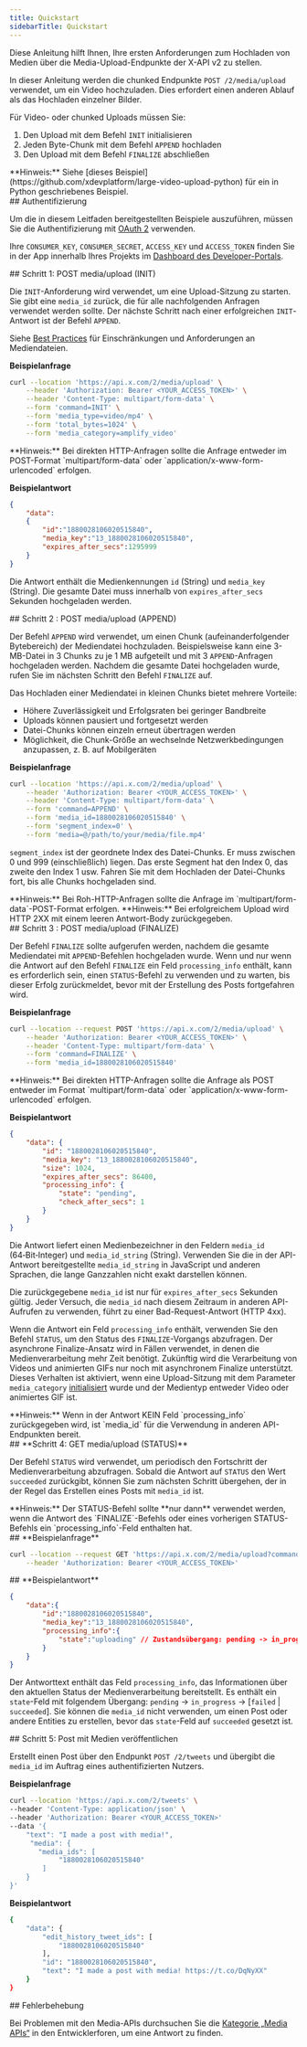 ```yaml
---
title: Quickstart
sidebarTitle: Quickstart
---
```


Diese Anleitung hilft Ihnen, Ihre ersten Anforderungen zum Hochladen von Medien über die Media-Upload-Endpunkte der X-API v2 zu stellen.

In dieser Anleitung werden die chunked Endpunkte `POST /2/media/upload` verwendet, um ein Video hochzuladen. Dies erfordert einen anderen Ablauf als das Hochladen einzelner Bilder.

Für Video- oder chunked Uploads müssen Sie:

1. Den Upload mit dem Befehl `INIT` initialisieren
2. Jeden Byte-Chunk mit dem Befehl `APPEND` hochladen
3. Den Upload mit dem Befehl `FINALIZE` abschließen

<Note>
  **Hinweis:** Siehe [dieses Beispiel](https://github.com/xdevplatform/large-video-upload-python) für ein in Python geschriebenes Beispiel.
</Note>

<div id="authentication">
  ## Authentifizierung
</div>

Um die in diesem Leitfaden bereitgestellten Beispiele auszuführen, müssen Sie die Authentifizierung mit [OAuth 2](/de/resources/fundamentals/authentication/oauth-2-0/overview) verwenden.

Ihre `CONSUMER_KEY`, `CONSUMER_SECRET`, `ACCESS_KEY` und `ACCESS_TOKEN` finden Sie in der App innerhalb Ihres Projekts im [Dashboard des Developer-Portals](https://developer.x.com/en/portal/projects-and-apps).

<div id="step-1-post-mediaupload-init">
  ## Schritt 1: POST media/upload (INIT)
</div>

Die `INIT`-Anforderung wird verwendet, um eine Upload-Sitzung zu starten. Sie gibt eine `media_id` zurück, die für alle nachfolgenden Anfragen verwendet werden sollte. Der nächste Schritt nach einer erfolgreichen `INIT`-Antwort ist der Befehl `APPEND`.

Siehe [Best Practices](/de/x-api/media/quickstart/best-practices) für Einschränkungen und Anforderungen an Mediendateien.

**Beispielanfrage**

```bash
curl --location 'https://api.x.com/2/media/upload' \
    --header 'Authorization: Bearer <YOUR_ACCESS_TOKEN>' \
    --header 'Content-Type: multipart/form-data' \
    --form 'command=INIT' \
    --form 'media_type=video/mp4' \
    --form 'total_bytes=1024' \
    --form 'media_category=amplify_video'
```

<Note>
  **Hinweis:** Bei direkten HTTP-Anfragen sollte die Anfrage entweder im POST-Format `multipart/form-data` oder `application/x-www-form-urlencoded` erfolgen.
</Note>

**Beispielantwort**

```json
{
    "data":
    {
        "id":"1880028106020515840",
        "media_key":"13_1880028106020515840",
        "expires_after_secs":1295999
    }
}
```

Die Antwort enthält die Medienkennungen `id` (String) und `media_key` (String). Die gesamte Datei muss innerhalb von `expires_after_secs` Sekunden hochgeladen werden.

<div id="step-2-post-mediaupload-append">
  ## Schritt 2 : POST media/upload (APPEND)
</div>

Der Befehl `APPEND` wird verwendet, um einen Chunk (aufeinanderfolgender Bytebereich) der Mediendatei hochzuladen. Beispielsweise kann eine 3-MB-Datei in 3 Chunks zu je 1 MB aufgeteilt und mit 3 `APPEND`-Anfragen hochgeladen werden. Nachdem die gesamte Datei hochgeladen wurde, rufen Sie im nächsten Schritt den Befehl `FINALIZE` auf.

<Info>
  Das Hochladen einer Mediendatei in kleinen Chunks bietet mehrere Vorteile:

  - Höhere Zuverlässigkeit und Erfolgsraten bei geringer Bandbreite
  - Uploads können pausiert und fortgesetzt werden
  - Datei-Chunks können einzeln erneut übertragen werden
  - Möglichkeit, die Chunk-Größe an wechselnde Netzwerkbedingungen anzupassen, z. B. auf Mobilgeräten
</Info>

**Beispielanfrage**

```bash
curl --location 'https://api.x.com/2/media/upload' \
    --header 'Authorization: Bearer <YOUR_ACCESS_TOKEN>' \
    --header 'Content-Type: multipart/form-data' \
    --form 'command=APPEND' \
    --form 'media_id=1880028106020515840' \
    --form 'segment_index=0' \
    --form 'media=@/path/to/your/media/file.mp4'
```

`segment_index` ist der geordnete Index des Datei-Chunks. Er muss zwischen 0 und 999 (einschließlich) liegen. Das erste Segment hat den Index 0, das zweite den Index 1 usw. Fahren Sie mit dem Hochladen der Datei-Chunks fort, bis alle Chunks hochgeladen sind.

<Note>
  **Hinweis:** Bei Roh-HTTP-Anfragen sollte die Anfrage im `multipart/form-data`-POST-Format erfolgen.
</Note>

<Note>
  **Hinweis:** Bei erfolgreichem Upload wird HTTP 2XX mit einem leeren Antwort-Body zurückgegeben.
</Note>

<div id="step-3-post-mediaupload-finalize">
  ## Schritt 3 : POST media/upload (FINALIZE)
</div>

Der Befehl `FINALIZE` sollte aufgerufen werden, nachdem die gesamte Mediendatei mit `APPEND`-Befehlen hochgeladen wurde. Wenn und nur wenn die Antwort auf den Befehl `FINALIZE` ein Feld `processing_info` enthält, kann es erforderlich sein, einen `STATUS`-Befehl zu verwenden und zu warten, bis dieser Erfolg zurückmeldet, bevor mit der Erstellung des Posts fortgefahren wird.

**Beispielanfrage**

```bash
curl --location --request POST 'https://api.x.com/2/media/upload' \
    --header 'Authorization: Bearer <YOUR_ACCESS_TOKEN>' \
    --header 'Content-Type: multipart/form-data' \
    --form 'command=FINALIZE' \
    --form 'media_id=1880028106020515840'
```

<Note>
  **Hinweis:** Bei direkten HTTP-Anfragen sollte die Anfrage als POST entweder im Format `multipart/form-data` oder `application/x-www-form-urlencoded` erfolgen.
</Note>

**Beispielantwort**

```json
{
    "data": {
        "id": "1880028106020515840",
        "media_key": "13_1880028106020515840",
        "size": 1024,
        "expires_after_secs": 86400,
        "processing_info": {
            "state": "pending",
            "check_after_secs": 1
        }
    }
}
```

Die Antwort liefert einen Medienbezeichner in den Feldern `media_id` (64‑Bit‑Integer) und `media_id_string` (String). Verwenden Sie die in der API-Antwort bereitgestellte `media_id_string` in JavaScript und anderen Sprachen, die lange Ganzzahlen nicht exakt darstellen können.

Die zurückgegebene `media_id` ist nur für `expires_after_secs` Sekunden gültig. Jeder Versuch, die `media_id` nach diesem Zeitraum in anderen API-Aufrufen zu verwenden, führt zu einer Bad-Request-Antwort (HTTP 4xx).

Wenn die Antwort ein Feld `processing_info` enthält, verwenden Sie den Befehl `STATUS`, um den Status des `FINALIZE`-Vorgangs abzufragen. Der asynchrone Finalize-Ansatz wird in Fällen verwendet, in denen die Medienverarbeitung mehr Zeit benötigt. Zukünftig wird die Verarbeitung von Videos und animierten GIFs nur noch mit asynchronem Finalize unterstützt. Dieses Verhalten ist aktiviert, wenn eine Upload-Sitzung mit dem Parameter `media_category` [initialisiert](###INIT) wurde und der Medientyp entweder Video oder animiertes GIF ist.

<Note>
  **Hinweis:**
  Wenn in der Antwort KEIN Feld `processing_info` zurückgegeben wird, ist `media_id` für die Verwendung in anderen API-Endpunkten bereit.
</Note>

<div id="step-4-get-mediaupload-status">
  ## **Schritt 4: GET media/upload (STATUS)**
</div>

Der Befehl `STATUS` wird verwendet, um periodisch den Fortschritt der Medienverarbeitung abzufragen. Sobald die Antwort auf `STATUS` den Wert `succeeded` zurückgibt, können Sie zum nächsten Schritt übergehen, der in der Regel das Erstellen eines Posts mit `media_id` ist.

<Note>
  **Hinweis:**
  Der STATUS-Befehl sollte **nur dann** verwendet werden, wenn die Antwort des `FINALIZE`-Befehls oder eines vorherigen STATUS-Befehls ein `processing_info`-Feld enthalten hat.
</Note>

<div id="example-request">
  ## **Beispielanfrage**
</div>

```bash
curl --location --request GET 'https://api.x.com/2/media/upload?command=STATUS&media_id=1880028106020515840' \
    --header 'Authorization: Bearer <YOUR_ACCESS_TOKEN>'
```

<div id="example-response">
  ## **Beispielantwort**
</div>

```json
{
    "data":{
        "id":"1880028106020515840",
        "media_key":"13_1880028106020515840",
        "processing_info":{
            "state":"uploading" // Zustandsübergang: pending -> in_progress -> [failed|succeeded]
        }
    }
}
```

Der Antworttext enthält das Feld `processing_info`, das Informationen über den aktuellen Status der Medienverarbeitung bereitstellt. Es enthält ein `state`-Feld mit folgendem Übergang: `pending` -> `in_progress` -> \[`failed` | `succeeded`]. Sie können die `media_id` nicht verwenden, um einen Post oder andere Entities zu erstellen, bevor das `state`-Feld auf `succeeded` gesetzt ist.

<div id="step-5-post-tweet-with-media">
  ## Schritt 5: Post mit Medien veröffentlichen
</div>

Erstellt einen Post über den Endpunkt `POST /2/tweets` und übergibt die `media_id` im Auftrag eines authentifizierten Nutzers.

**Beispielanfrage**

```bash
curl --location 'https://api.x.com/2/tweets' \
--header 'Content-Type: application/json' \
--header 'Authorization: Bearer <YOUR_ACCESS_TOKEN>'
--data '{
    "text": "I made a post with media!",
     "media": {
       "media_ids": [
            "1880028106020515840"
        ]
    }
}'

```

**Beispielantwort**

```bash
{
    "data": {
        "edit_history_tweet_ids": [
            "1880028106020515840"
        ],
        "id": "1880028106020515840",
        "text": "I made a post with media! https://t.co/DqNyXX"
    }
}
```

<div id="troubleshooting">
  ## Fehlerbehebung
</div>

Bei Problemen mit den Media-APIs durchsuchen Sie die [Kategorie „Media APIs“](https://devcommunity.x.com/c/x-api/media-apis) in den Entwicklerforen, um eine Antwort zu finden.